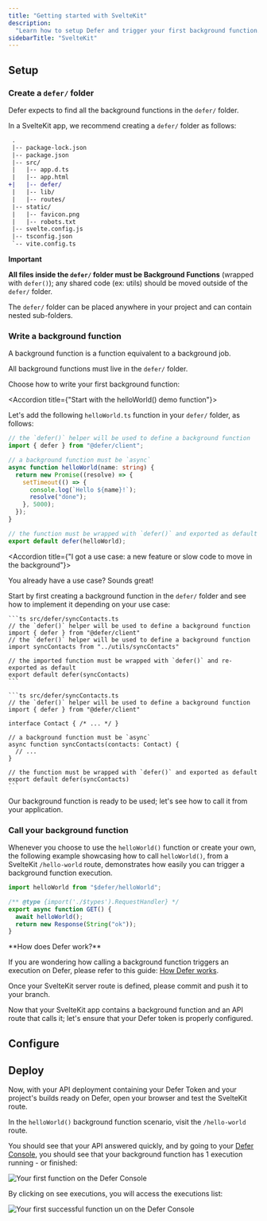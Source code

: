 ```yaml
---
title: "Getting started with SvelteKit"
description:
  "Learn how to setup Defer and trigger your first background function."
sidebarTitle: "SvelteKit"
---
```


## Setup

<Snippet file="install-defer-client.mdx" />

### Create a `defer/` folder

Defer expects to find all the background functions in the `defer/` folder.

In a SvelteKit app, we recommend creating a `defer/` folder as follows:

```diff
 .
 |-- package-lock.json
 |-- package.json
 |-- src/
 |   |-- app.d.ts
 |   |-- app.html
+|   |-- defer/
 |   |-- lib/
 |   |-- routes/
 |-- static/
 |   |-- favicon.png
 |   |-- robots.txt
 |-- svelte.config.js
 |-- tsconfig.json
 `-- vite.config.ts
```

<Note>

**Important**

**All files inside the `defer/` folder must be Background Functions** (wrapped
with `defer()`); any shared code (ex: utils) should be moved outside of the
`defer/` folder.

The `defer/` folder can be placed anywhere in your project and can contain
nested sub-folders.

</Note>

### Write a background function

A background function is a function equivalent to a background job.

All background functions must live in the `defer/` folder.

Choose how to write your first background function:

<AccordionGroup>

<Accordion title={"Start with the helloWorld() demo function"}>

Let's add the following `helloWorld.ts` function in your `defer/` folder, as
follows:

```ts src/defer/helloWorld.ts
// the `defer()` helper will be used to define a background function
import { defer } from "@defer/client";

// a background function must be `async`
async function helloWorld(name: string) {
  return new Promise((resolve) => {
    setTimeout(() => {
      console.log(`Hello ${name}!`);
      resolve("done");
    }, 5000);
  });
}

// the function must be wrapped with `defer()` and exported as default
export default defer(helloWorld);
```

</Accordion>

<Accordion title={"I got a use case: a new feature or slow code to move in the background"}>

You already have a use case? Sounds great!

Start by first creating a background function in the `defer/` folder and see how
to implement it depending on your use case:

<Tabs>

  <Tab title='Move existing slow code to a background function'>

    ```ts src/defer/syncContacts.ts
    // the `defer()` helper will be used to define a background function
    import { defer } from "@defer/client"
    // the `defer()` helper will be used to define a background function
    import syncContacts from "../utils/syncContacts"

    // the imported function must be wrapped with `defer()` and re-exported as default
    export default defer(syncContacts)
    ```

  </Tab>

  <Tab title='Write a new feature, ex: syncContacts()'>

    ```ts src/defer/syncContacts.ts
    // the `defer()` helper will be used to define a background function
    import { defer } from "@defer/client"

    interface Contact { /* ... */ }

    // a background function must be `async`
    async function syncContacts(contacts: Contact) {
      // ...
    }

    // the function must be wrapped with `defer()` and exported as default
    export default defer(syncContacts)
    ```

  </Tab>

</Tabs>

</Accordion>

</AccordionGroup>

Our background function is ready to be used; let's see how to call it from your
application.

### Call your background function

Whenever you choose to use the `helloWorld()` function or create your own, the
following example showcasing how to call `helloWorld()`, from a SvelteKit
`/hello-world` route, demonstrates how easily you can trigger a background
function execution.

```ts src/routes/hello-world/+server.ts
import helloWorld from "$defer/helloWorld";

/** @type {import('./$types').RequestHandler} */
export async function GET() {
  await helloWorld();
  return new Response(String("ok"));
}
```

<Tip>
**How does Defer work?**

If you are wondering how calling a background function triggers an execution on
Defer, please refer to this guide: [How Defer works](/get-started/concepts).

</Tip>

Once your SvelteKit server route is defined, please commit and push it to your
branch.

Now that your SvelteKit app contains a background function and an API route that
calls it; let's ensure that your Defer token is properly configured.

<Snippet file="setup-runtime.mdx" />

## Configure

<Snippet file="setup-defer-app.mdx" />

<Snippet file="api-deployment-configuration.mdx" />

## Deploy

Now, with your API deployment containing your Defer Token and your project's
builds ready on Defer, open your browser and test the SvelteKit route.

In the `helloWorld()` background function scenario, visit the `/hello-world`
route.

You should see that your API answered quickly, and by going to your
[Defer Console](https://console.defer.run/), you should see that your background
function has 1 execution running - or finished:

<Frame>
  <img
    src="/images/getting-started/functions-list.png"
    alt="Your first function on the Defer Console"
    width={800}
    height={900}
  />
</Frame>

By clicking on see executions, you will access the executions list:

<Frame>
  <img
    src="/images/getting-started/function-runs.png"
    alt="Your first successful function un on the Defer Console"
    width={800}
    height={900}
  />
</Frame>

<Snippet file="quickstarts-next-steps.mdx" />
